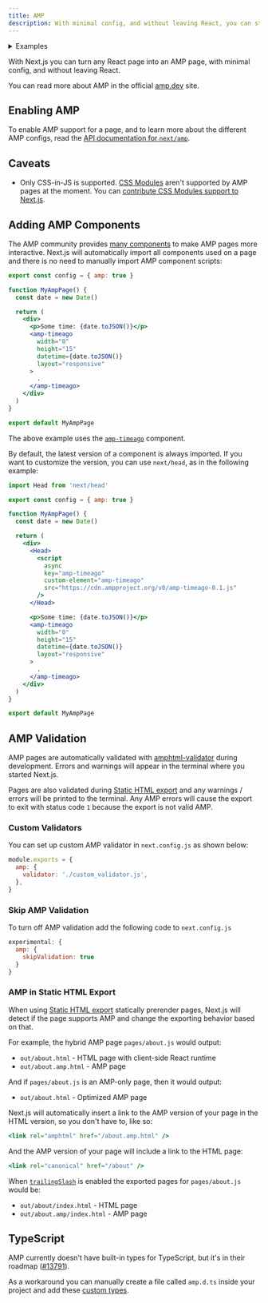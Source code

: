 ```yaml
---
title: AMP
description: With minimal config, and without leaving React, you can start adding AMP and improve the performance and speed of your pages.
---
```


<details>
  <summary>Examples</summary>

- [AMP](https://github.com/vercel/next.js/tree/canary/examples/amp)

</details>

With Next.js you can turn any React page into an AMP page, with minimal config, and without leaving React.

You can read more about AMP in the official [amp.dev](https://amp.dev/) site.

## Enabling AMP

To enable AMP support for a page, and to learn more about the different AMP configs, read the [API documentation for `next/amp`](/docs/pages/building-your-application/configuring/amp).

## Caveats

- Only CSS-in-JS is supported. [CSS Modules](/docs/pages/building-your-application/styling) aren't supported by AMP pages at the moment. You can [contribute CSS Modules support to Next.js](https://github.com/vercel/next.js/issues/10549).

## Adding AMP Components

The AMP community provides [many components](https://amp.dev/documentation/components/) to make AMP pages more interactive. Next.js will automatically import all components used on a page and there is no need to manually import AMP component scripts:

```jsx
export const config = { amp: true }

function MyAmpPage() {
  const date = new Date()

  return (
    <div>
      <p>Some time: {date.toJSON()}</p>
      <amp-timeago
        width="0"
        height="15"
        datetime={date.toJSON()}
        layout="responsive"
      >
        .
      </amp-timeago>
    </div>
  )
}

export default MyAmpPage
```

The above example uses the [`amp-timeago`](https://amp.dev/documentation/components/amp-timeago/?format=websites) component.

By default, the latest version of a component is always imported. If you want to customize the version, you can use `next/head`, as in the following example:

```jsx
import Head from 'next/head'

export const config = { amp: true }

function MyAmpPage() {
  const date = new Date()

  return (
    <div>
      <Head>
        <script
          async
          key="amp-timeago"
          custom-element="amp-timeago"
          src="https://cdn.ampproject.org/v0/amp-timeago-0.1.js"
        />
      </Head>

      <p>Some time: {date.toJSON()}</p>
      <amp-timeago
        width="0"
        height="15"
        datetime={date.toJSON()}
        layout="responsive"
      >
        .
      </amp-timeago>
    </div>
  )
}

export default MyAmpPage
```

## AMP Validation

AMP pages are automatically validated with [amphtml-validator](https://www.npmjs.com/package/amphtml-validator) during development. Errors and warnings will appear in the terminal where you started Next.js.

Pages are also validated during [Static HTML export](/docs/pages/building-your-application/deploying/static-exports) and any warnings / errors will be printed to the terminal. Any AMP errors will cause the export to exit with status code `1` because the export is not valid AMP.

### Custom Validators

You can set up custom AMP validator in `next.config.js` as shown below:

```js
module.exports = {
  amp: {
    validator: './custom_validator.js',
  },
}
```

### Skip AMP Validation

To turn off AMP validation add the following code to `next.config.js`

```js
experimental: {
  amp: {
    skipValidation: true
  }
}
```

### AMP in Static HTML Export

When using [Static HTML export](/docs/pages/building-your-application/deploying/static-exports) statically prerender pages, Next.js will detect if the page supports AMP and change the exporting behavior based on that.

For example, the hybrid AMP page `pages/about.js` would output:

- `out/about.html` - HTML page with client-side React runtime
- `out/about.amp.html` - AMP page

And if `pages/about.js` is an AMP-only page, then it would output:

- `out/about.html` - Optimized AMP page

Next.js will automatically insert a link to the AMP version of your page in the HTML version, so you don't have to, like so:

```jsx
<link rel="amphtml" href="/about.amp.html" />
```

And the AMP version of your page will include a link to the HTML page:

```jsx
<link rel="canonical" href="/about" />
```

When [`trailingSlash`](/docs/pages/api-reference/next-config-js/trailingSlash) is enabled the exported pages for `pages/about.js` would be:

- `out/about/index.html` - HTML page
- `out/about.amp/index.html` - AMP page

## TypeScript

AMP currently doesn't have built-in types for TypeScript, but it's in their roadmap ([#13791](https://github.com/ampproject/amphtml/issues/13791)).

As a workaround you can manually create a file called `amp.d.ts` inside your project and add these [custom types](https://stackoverflow.com/a/50601125).
